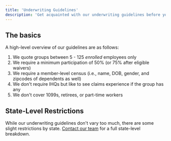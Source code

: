 ```yaml
---
title: 'Underwriting Guidelines'
description: 'Get acquainted with our underwriting guidelines before you start quoting'
---
```


## The basics

A high-level overview of our guidelines are as follows:
1. We quote groups between 5 - 125 _enrolled_ employees only
2. We require a minimum participation of 50% (or 75% after eligible waivers)
3. We require a member-level census (i.e., name, DOB, gender, and zipcodes of dependents as well)
4. We don't require IHQs but like to see claims experience if the group has any
5. We don't cover 1099s, retirees, or part-time workers


## State-Level Restrictions
While our underwriting guidelines don't vary too much, there are some slight restrictions by state. [Contact our team](mailto:quotes@joinarlo.com) for a full state-level breakdown. 